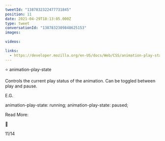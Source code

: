 ```yaml
---
tweetId: "1387832322477731845"
position: 11
date: 2021-04-29T18:13:05.000Z
type: tweet
conversationId: "1387832309848625153"
images:
  
videos:
  
links:
  - https://developer.mozilla.org/en-US/docs/Web/CSS/animation-play-state
---
```

⭐ animation-play-state

Controls the current play status of the animation. Can be toggled between play and pause.

E.G.

animation-play-state: running; 
animation-play-state: paused; 

Read More:

🔗 

11/14
